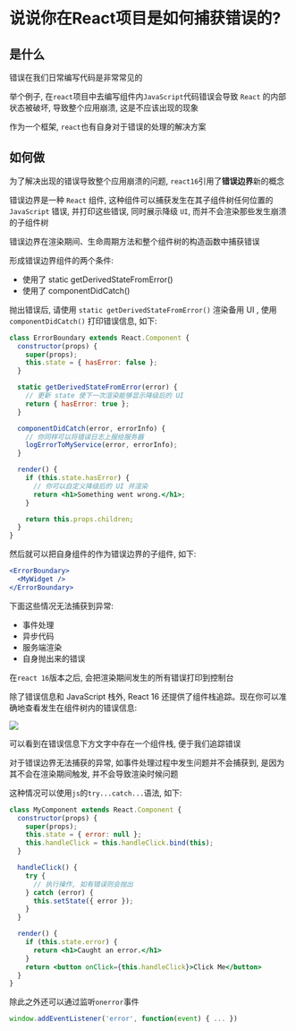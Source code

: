 # 说说你在React项目是如何捕获错误的?

## 是什么

错误在我们日常编写代码是非常常见的

举个例子, 在`react`项目中去编写组件内`JavaScript`代码错误会导致 `React` 的内部状态被破坏, 导致整个应用崩溃, 这是不应该出现的现象

作为一个框架, `react`也有自身对于错误的处理的解决方案

## 如何做

为了解决出现的错误导致整个应用崩溃的问题, `react16`引用了**错误边界**新的概念

错误边界是一种 `React` 组件, 这种组件可以捕获发生在其子组件树任何位置的 `JavaScript` 错误, 并打印这些错误, 同时展示降级 `UI`, 而并不会渲染那些发生崩溃的子组件树

错误边界在渲染期间、生命周期方法和整个组件树的构造函数中捕获错误

形成错误边界组件的两个条件: 

- 使用了 static getDerivedStateFromError()
- 使用了 componentDidCatch()

抛出错误后, 请使用 `static getDerivedStateFromError()` 渲染备用 UI , 使用 `componentDidCatch()` 打印错误信息, 如下: 

```jsx
class ErrorBoundary extends React.Component {
  constructor(props) {
    super(props);
    this.state = { hasError: false };
  }

  static getDerivedStateFromError(error) {
    // 更新 state 使下一次渲染能够显示降级后的 UI
    return { hasError: true };
  }

  componentDidCatch(error, errorInfo) {
    // 你同样可以将错误日志上报给服务器
    logErrorToMyService(error, errorInfo);
  }

  render() {
    if (this.state.hasError) {
      // 你可以自定义降级后的 UI 并渲染
      return <h1>Something went wrong.</h1>;
    }

    return this.props.children; 
  }
}
```

然后就可以把自身组件的作为错误边界的子组件, 如下: 

```jsx
<ErrorBoundary>
  <MyWidget />
</ErrorBoundary>
```

下面这些情况无法捕获到异常: 

- 事件处理
- 异步代码
- 服务端渲染
- 自身抛出来的错误

在`react 16`版本之后, 会把渲染期间发生的所有错误打印到控制台

除了错误信息和 JavaScript 栈外, React 16 还提供了组件栈追踪。现在你可以准确地查看发生在组件树内的错误信息: 

![](https://static.vue-js.com/7b2b51d0-f289-11eb-ab90-d9ae814b240d.png)

可以看到在错误信息下方文字中存在一个组件栈, 便于我们追踪错误

对于错误边界无法捕获的异常, 如事件处理过程中发生问题并不会捕获到, 是因为其不会在渲染期间触发, 并不会导致渲染时候问题

这种情况可以使用`js`的`try...catch...`语法, 如下: 

```jsx
class MyComponent extends React.Component {
  constructor(props) {
    super(props);
    this.state = { error: null };
    this.handleClick = this.handleClick.bind(this);
  }

  handleClick() {
    try {
      // 执行操作, 如有错误则会抛出
    } catch (error) {
      this.setState({ error });
    }
  }

  render() {
    if (this.state.error) {
      return <h1>Caught an error.</h1>
    }
    return <button onClick={this.handleClick}>Click Me</button>
  }
}
```

除此之外还可以通过监听`onerror`事件

```js
window.addEventListener('error', function(event) { ... })
```
